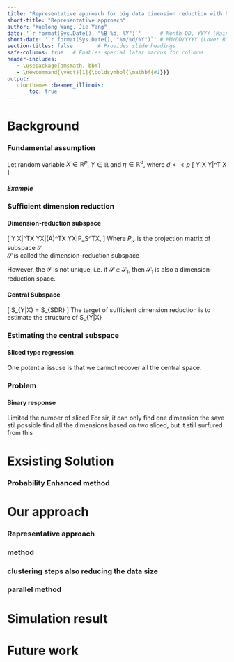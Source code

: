 ```yaml
---
title: "Representative approach for big data dimension reduction with binary responses"
short-title: "Representative approach"
author: "Xuelong Wang, Jie Yang"
date: '`r format(Sys.Date(), "%B %d, %Y")`'      # Month DD, YYYY (Main Slide)
short-date: '`r format(Sys.Date(), "%m/%d/%Y")`' # MM/DD/YYYY (Lower Right)
section-titles: false        # Provides slide headings
safe-columns: true   # Enables special latex macros for columns.
header-includes:
   - \usepackage{amsmath, bbm}
   - \newcommand{\vect}[1]{\boldsymbol{\mathbf{#1}}}
output: 
   uiucthemes::beamer_illinois: 
       toc: true
---
```



# Background
### Fundamental assumption
Let random variable $X \in \mathbb{R}^p$, $Y \in \mathbb{R}$ and $\eta \in \mathbb{R}^d$, where $d << p$
\[
Y|X \sim Y|\eta^T X
\]

##### Example


### Sufficient dimension reduction
#### Dimension-reduction subspace
\[
  Y \vect X|\eta^TX \rightarrow Y\vect X|(\eta A)^TX \rightarrow Y\vect X|P_S^TX,
\]
Where $P_\mathcal{S}$ is the projection matrix of subspace $\mathcal{S}$  
$\mathcal{S}$ is called the dimension-reduction subspace

However, the $\mathcal{S}$ is not unique, i.e. if $\mathcal{S} \subset \mathcal{S}_1$, then $\mathcal{S}_1$ is also a dimension-reduction space.  


#### Central Subspace
\[
S_{Y|X} = \cap S_{SDR}
\]
The target of sufficient dimension reduction is to estimate the structure of S_{Y|X}

### Estimating the central subspace

#### Sliced type regression 
One potential issuse is that we cannot recover all the central space.

### Problem
#### Binary response

Limited the number of sliced 
For sir, it can only find one dimension
the save stil possible find all the dimensions based on two sliced, but it still surfured from this 

# Exsisting Solution

### Probability Enhanced method 

# Our approach
### Representative approach 

### method 

### clustering steps also reducing the data size

### parallel method 

# Simulation result 

# Future work